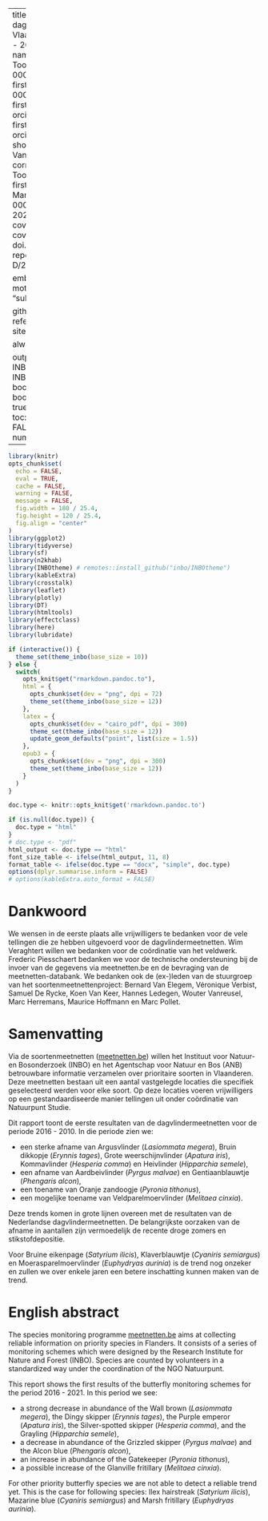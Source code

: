 
--- 
title: Resultaten van de dagvlindermeetnetten in Vlaanderen
subtitle: Periode 2016 - 2021
author: 
  - firstname: Toon
    name: Westra
    email: Toon.Westra@inbo.be
    orcid: 0000-0003-2478-9459
  - firstname: Dirk
    name: Maes
    orcid: 0000-0002-7947-3788
  - firstname: Sam
    name: Van De Poel
    orcid: 0000-0001-6251-3766
  - firstname: Thierry
    name: Onkelinx
    orcid: 0000-0001-8804-4216
shortauthor: Westra, T., Maes, D., Van De Poel, S. en Onkelinx, T.
corresponding: Toon.Westra@inbo.be
reviewer:
  - firstname: Marc
    name: Pollet
    email: Marc.Pollete@inbo.be
    orcid: 0000-0001-5198-5928
year: 2022
cover_photo: 
cover_description: "Heivlinder"
cover: 
doi: doi.org/10.21436/inbor.70771847
reportnr: 1
depotnr: D/2022/3241/021
ordernr:

embargo:
print:
  copies: 0
  motivation:
  pages:
floatbarrier: "subsection"

github-repo:
bibliography: references.bib
link-citations: TRUE
site: bookdown::bookdown_site

always_allow_html: true

output:
  INBOmd::gitbook: default
  INBOmd::report: default
  INBOmd::ebook: default
  bookdown::dont_run: default
  bookdown::word_document2:
    toc: true
  bookdown::html_document2:
    toc: true
    toc_float:
      collapsed: FALSE
      smooth_scroll: FALSE
    number_sections: TRUE
  
---



```r

library(knitr)
opts_chunk$set(
  echo = FALSE, 
  eval = TRUE,
  cache = FALSE,
  warning = FALSE,
  message = FALSE,
  fig.width = 180 / 25.4,
  fig.height = 120 / 25.4,
  fig.align = "center"
)
library(ggplot2)
library(tidyverse)
library(sf)
library(n2khab)
library(INBOtheme) # remotes::install_github("inbo/INBOtheme")
library(kableExtra)
library(crosstalk)
library(leaflet)
library(plotly)
library(DT)
library(htmltools)
library(effectclass)
library(here)
library(lubridate)

if (interactive()) {
  theme_set(theme_inbo(base_size = 10))
} else {
  switch(
    opts_knit$get("rmarkdown.pandoc.to"),
    html = {
      opts_chunk$set(dev = "png", dpi = 72)
      theme_set(theme_inbo(base_size = 12))
    },
    latex = {
      opts_chunk$set(dev = "cairo_pdf", dpi = 300)
      theme_set(theme_inbo(base_size = 12))
      update_geom_defaults("point", list(size = 1.5))
    },
    epub3 = {
      opts_chunk$set(dev = "png", dpi = 300)
      theme_set(theme_inbo(base_size = 12))
    }
  )
}

doc.type <- knitr::opts_knit$get('rmarkdown.pandoc.to')

if (is.null(doc.type)) {
  doc.type = "html"
}
# doc.type <- "pdf"
html_output <- doc.type == "html"
font_size_table <- ifelse(html_output, 11, 8)
format_table <- ifelse(doc.type == "docx", "simple", doc.type)
options(dplyr.summarise.inform = FALSE)
# options(kableExtra.auto_format = FALSE)


```

# Dankwoord {-}

We wensen in de eerste plaats alle vrijwilligers te bedanken voor de vele tellingen die ze hebben uitgevoerd voor de dagvlindermeetnetten. Wim Veraghtert willen we bedanken voor de coördinatie van het veldwerk. Frederic Piesschaert bedanken we voor de technische ondersteuning bij de invoer van de gegevens via meetnetten.be en de bevraging van de meetnetten-databank. We bedanken ook de (ex-)leden van de stuurgroep van het soortenmeetnettenproject: Bernard Van Elegem, Véronique Verbist, Samuel De Rycke, Koen Van Keer, Hannes Ledegen, Wouter Vanreusel, Marc Herremans, Maurice Hoffmann en Marc Pollet.

# Samenvatting {-}

Via de soortenmeetnetten ([meetnetten.be](https://www.meetnetten.be)) willen het Instituut voor Natuur- en Bosonderzoek (INBO) en het Agentschap voor Natuur en Bos (ANB) betrouwbare informatie verzamelen over prioritaire soorten in Vlaanderen. Deze meetnetten bestaan uit een aantal vastgelegde locaties die specifiek geselecteerd werden voor elke soort. Op deze locaties voeren vrijwilligers op een gestandaardiseerde manier tellingen uit onder coördinatie van Natuurpunt Studie.

Dit rapport toont de eerste resultaten van de dagvlindermeetnetten voor de periode 2016 - 2010. In die periode zien we: 

+ een sterke afname van Argusvlinder (*Lasiommata megera*), Bruin dikkopje (*Erynnis tages*), Grote weerschijnvlinder (*Apatura iris*), Kommavlinder (*Hesperia comma*) en Heivlinder (*Hipparchia semele*),
+ een afname van Aardbeivlinder (*Pyrgus malvae*) en Gentiaanblauwtje (*Phengaris alcon*),
+ een toename van Oranje zandoogje (*Pyronia tithonus*),
+ een mogelijke toename van Veldparelmoervlinder (*Melitaea cinxia*).

Deze trends komen in grote lijnen overeen met de resultaten van de Nederlandse dagvlindermeetnetten. De belangrijkste oorzaken van de afname in aantallen zijn vermoedelijk de recente droge zomers en stikstofdepositie.   

Voor Bruine eikenpage (*Satyrium ilicis*), Klaverblauwtje (*Cyaniris semiargus*) en Moerasparelmoervlinder (*Euphydryas aurinia*) is de trend nog onzeker en zullen we over enkele jaren een betere inschatting kunnen maken van de trend.     


# English abstract {-}

\benglish

The species monitoring programme [meetnetten.be](https://www.meetnetten.be) aims at collecting reliable information on priority species in Flanders. It consists of a series of monitoring schemes which were designed by the Research Institute for Nature and Forest (INBO). Species are counted by volunteers in a standardized way under the coordination of the NGO Natuurpunt. 

This report shows the first results of the butterfly monitoring schemes for the period 2016 - 2021. In this period we see:

+ a strong decrease in abundance of the Wall brown (*Lasiommata megera*), the Dingy skipper (*Erynnis tages*), the Purple emperor (*Apatura iris*), the Silver-spotted skipper (*Hesperia comma*), and the Grayling (*Hipparchia semele*),
+ a decrease in abundance of the Grizzled skipper (*Pyrgus malvae*) and the Alcon blue (*Phengaris alcon*),
+ an increase in abundance of the Gatekeeper (*Pyronia tithonus*),
+ a possible increase of the Glanville fritillary (*Melitaea cinxia*).

For other priority butterfly species we are not able to detect a reliable trend yet. This is the case for following species: Ilex hairstreak (*Satyrium ilicis*), Mazarine blue (*Cyaniris semiargus*) and Marsh fritillary (*Euphydryas aurinia*).       


\eenglish

